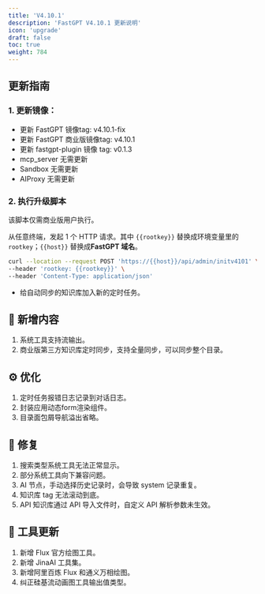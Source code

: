 ```yaml
---
title: 'V4.10.1'
description: 'FastGPT V4.10.1 更新说明'
icon: 'upgrade'
draft: false
toc: true
weight: 784
---
```


## 更新指南

### 1. 更新镜像：

- 更新 FastGPT 镜像tag: v4.10.1-fix
- 更新 FastGPT 商业版镜像tag: v4.10.1
- 更新 fastgpt-plugin 镜像 tag: v0.1.3
- mcp_server 无需更新
- Sandbox 无需更新
- AIProxy 无需更新

### 2. 执行升级脚本

该脚本仅需商业版用户执行。

从任意终端，发起 1 个 HTTP 请求。其中 `{{rootkey}}` 替换成环境变量里的 `rootkey`；`{{host}}` 替换成**FastGPT 域名**。

```bash
curl --location --request POST 'https://{{host}}/api/admin/initv4101' \
--header 'rootkey: {{rootkey}}' \
--header 'Content-Type: application/json'
```

- 给自动同步的知识库加入新的定时任务。

## 🚀 新增内容

1. 系统工具支持流输出。
2. 商业版第三方知识库定时同步，支持全量同步，可以同步整个目录。
   
## ⚙️ 优化

1. 定时任务报错日志记录到对话日志。
2. 封装应用动态form渲染组件。
3. 目录面包屑导航溢出省略。

## 🐛 修复

1. 搜索类型系统工具无法正常显示。
2. 部分系统工具向下兼容问题。
3. AI 节点，手动选择历史记录时，会导致 system 记录重复。
4. 知识库 tag 无法滚动到底。
5. API 知识库通过 API 导入文件时，自定义 API 解析参数未生效。

## 🔨 工具更新

1. 新增 Flux 官方绘图工具。
2. 新增 JinaAI 工具集。
3. 新增阿里百炼 Flux 和通义万相绘图。
4. 纠正硅基流动画图工具输出值类型。

